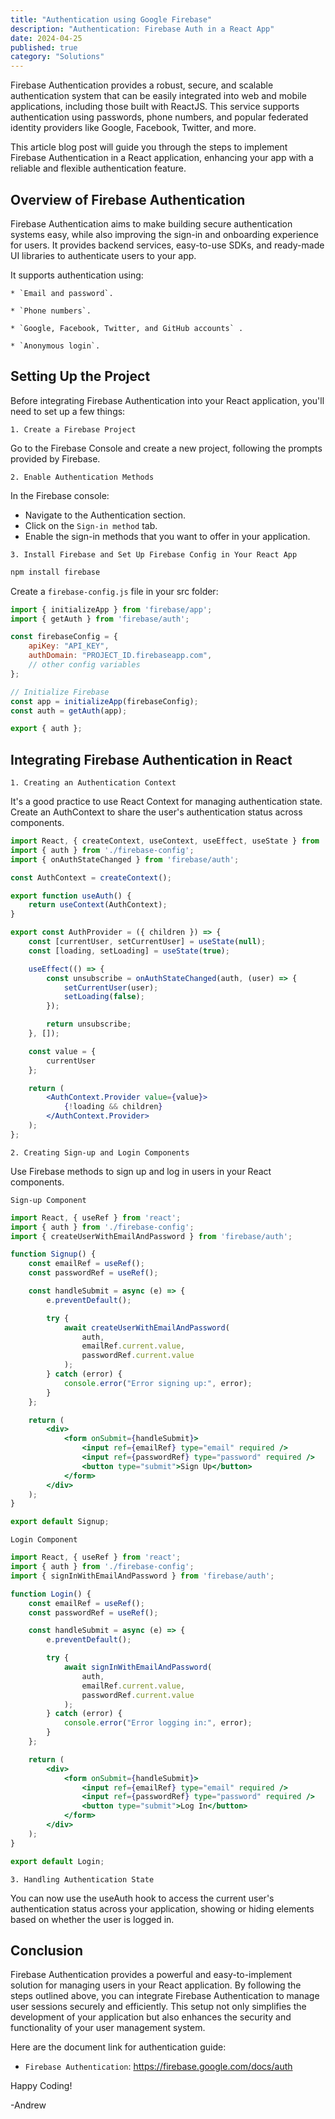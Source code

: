 ```yaml
---
title: "Authentication using Google Firebase"
description: "Authentication: Firebase Auth in a React App"
date: 2024-04-25
published: true
category: "Solutions"
---
```


Firebase Authentication provides a robust, secure, and scalable authentication system that can be easily integrated into web and mobile applications, including those built with ReactJS. This service supports authentication using passwords, phone numbers, and popular federated identity providers like Google, Facebook, Twitter, and more. 

This article blog post will guide you through the steps to implement Firebase Authentication in a React application, enhancing your app with a reliable and flexible authentication feature.

## Overview of Firebase Authentication

Firebase Authentication aims to make building secure authentication systems easy, while also improving the sign-in and onboarding experience for users. It provides backend services, easy-to-use SDKs, and ready-made UI libraries to authenticate users to your app. 

It supports authentication using:

    * `Email and password`.

    * `Phone numbers`. 

    * `Google, Facebook, Twitter, and GitHub accounts` .

    * `Anonymous login`.

## Setting Up the Project

Before integrating Firebase Authentication into your React application, you'll need to set up a few things:

 `1. Create a Firebase Project`

 Go to the Firebase Console and create a new project, following the prompts provided by Firebase.

 `2. Enable Authentication Methods`

 In the Firebase console:

* Navigate to the Authentication section.
* Click on the `Sign-in method` tab.
* Enable the sign-in methods that you want to offer in your application.

`3. Install Firebase and Set Up Firebase Config in Your React App`

```jsx
npm install firebase
```

Create a `firebase-config.js` file in your src folder:

```jsx
import { initializeApp } from 'firebase/app';
import { getAuth } from 'firebase/auth';

const firebaseConfig = {
    apiKey: "API_KEY",
    authDomain: "PROJECT_ID.firebaseapp.com",
    // other config variables
};

// Initialize Firebase
const app = initializeApp(firebaseConfig);
const auth = getAuth(app);

export { auth };
```

## Integrating Firebase Authentication in React

`1. Creating an Authentication Context`

It's a good practice to use React Context for managing authentication state. Create an AuthContext to share the user's authentication status across components.

```jsx
import React, { createContext, useContext, useEffect, useState } from 'react';
import { auth } from './firebase-config';
import { onAuthStateChanged } from 'firebase/auth';

const AuthContext = createContext();

export function useAuth() {
    return useContext(AuthContext);
}

export const AuthProvider = ({ children }) => {
    const [currentUser, setCurrentUser] = useState(null);
    const [loading, setLoading] = useState(true);

    useEffect(() => {
        const unsubscribe = onAuthStateChanged(auth, (user) => {
            setCurrentUser(user);
            setLoading(false);
        });

        return unsubscribe;
    }, []);

    const value = {
        currentUser
    };

    return (
        <AuthContext.Provider value={value}>
            {!loading && children}
        </AuthContext.Provider>
    );
};
```

`2. Creating Sign-up and Login Components`

Use Firebase methods to sign up and log in users in your React components.

`Sign-up Component`

```jsx
import React, { useRef } from 'react';
import { auth } from './firebase-config';
import { createUserWithEmailAndPassword } from 'firebase/auth';

function Signup() {
    const emailRef = useRef();
    const passwordRef = useRef();

    const handleSubmit = async (e) => {
        e.preventDefault();

        try {
            await createUserWithEmailAndPassword(
                auth,
                emailRef.current.value,
                passwordRef.current.value
            );
        } catch (error) {
            console.error("Error signing up:", error);
        }
    };

    return (
        <div>
            <form onSubmit={handleSubmit}>
                <input ref={emailRef} type="email" required />
                <input ref={passwordRef} type="password" required />
                <button type="submit">Sign Up</button>
            </form>
        </div>
    );
}

export default Signup;
```

`Login Component`

```jsx
import React, { useRef } from 'react';
import { auth } from './firebase-config';
import { signInWithEmailAndPassword } from 'firebase/auth';

function Login() {
    const emailRef = useRef();
    const passwordRef = useRef();

    const handleSubmit = async (e) => {
        e.preventDefault();

        try {
            await signInWithEmailAndPassword(
                auth,
                emailRef.current.value,
                passwordRef.current.value
            );
        } catch (error) {
            console.error("Error logging in:", error);
        }
    };

    return (
        <div>
            <form onSubmit={handleSubmit}>
                <input ref={emailRef} type="email" required />
                <input ref={passwordRef} type="password" required />
                <button type="submit">Log In</button>
            </form>
        </div>
    );
}

export default Login;
```

`3. Handling Authentication State`

You can now use the useAuth hook to access the current user's authentication status across your application, showing or hiding elements based on whether the user is logged in.

## Conclusion

Firebase Authentication provides a powerful and easy-to-implement solution for managing users in your React application. By following the steps outlined above, you can integrate Firebase Authentication to manage user sessions securely and efficiently. This setup not only simplifies the development of your application but also enhances the security and functionality of your user management system.

Here are the document link for authentication guide:

* `Firebase Authentication`: https://firebase.google.com/docs/auth

Happy Coding!

 -Andrew